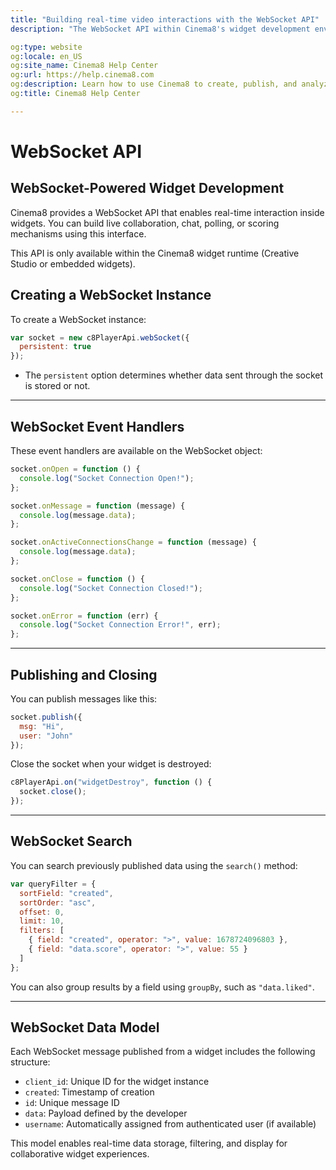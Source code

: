 ---
title: "Building real-time video interactions with the WebSocket API"
description: "The WebSocket API within Cinema8's widget development environment allows you to create real-time communication and collaboration tools for interactive videos."

og:type: website
og:locale: en_US
og:site_name: Cinema8 Help Center
og:url: https://help.cinema8.com
og:description: Learn how to use Cinema8 to create, publish, and analyze interactive videos.
og:title: Cinema8 Help Center

---


# WebSocket API

## WebSocket-Powered Widget Development

Cinema8 provides a WebSocket API that enables real-time interaction inside widgets. You can build live collaboration, chat, polling, or scoring mechanisms using this interface.

<Callout type="info">
This API is only available within the Cinema8 widget runtime (Creative Studio or embedded widgets).
</Callout>

## Creating a WebSocket Instance

To create a WebSocket instance:

```js filename="websocket-init.js"
var socket = new c8PlayerApi.webSocket({
  persistent: true
});
```

- The `persistent` option determines whether data sent through the socket is stored or not.

---

## WebSocket Event Handlers

These event handlers are available on the WebSocket object:

```js filename="websocket-events.js"
socket.onOpen = function () {
  console.log("Socket Connection Open!");
};

socket.onMessage = function (message) {
  console.log(message.data);
};

socket.onActiveConnectionsChange = function (message) {
  console.log(message.data);
};

socket.onClose = function () {
  console.log("Socket Connection Closed!");
};

socket.onError = function (err) {
  console.log("Socket Connection Error!", err);
};
```

---

## Publishing and Closing

You can publish messages like this:

```js filename="websocket-publish.js"
socket.publish({
  msg: "Hi",
  user: "John"
});
```

Close the socket when your widget is destroyed:

```js filename="widget-cleanup.js"
c8PlayerApi.on("widgetDestroy", function () {
  socket.close();
});
```

---

## WebSocket Search

You can search previously published data using the `search()` method:

```js filename="websocket-search.js"
var queryFilter = {
  sortField: "created",
  sortOrder: "asc",
  offset: 0,
  limit: 10,
  filters: [
    { field: "created", operator: ">", value: 1678724096803 },
    { field: "data.score", operator: ">", value: 55 }
  ]
};
```

You can also group results by a field using `groupBy`, such as `"data.liked"`.

---

## WebSocket Data Model

Each WebSocket message published from a widget includes the following structure:

- `client_id`: Unique ID for the widget instance  
- `created`: Timestamp of creation  
- `id`: Unique message ID  
- `data`: Payload defined by the developer  
- `username`: Automatically assigned from authenticated user (if available)

<Callout type="default">
This model enables real-time data storage, filtering, and display for collaborative widget experiences.
</Callout>
